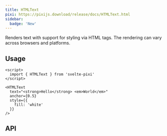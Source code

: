 ```yaml
---
title: HTMLText
pixi: https://pixijs.download/release/docs/HTMLText.html
sidebar:
  badge: 'New'
---
```


Renders text with support for styling via HTML tags. The rendering can vary across browsers and platforms. 

## Usage

```svelte live
<script>
  import { HTMLText } from 'svelte-pixi'
</script>

<HTMLText
  text="<strong>Hello</strong> <em>World</em>"
  anchor={0.5}
  style={{
    fill: 'white'
  }}
/>
```

## API

<ComponentAPI component="HTMLText.svelte" />